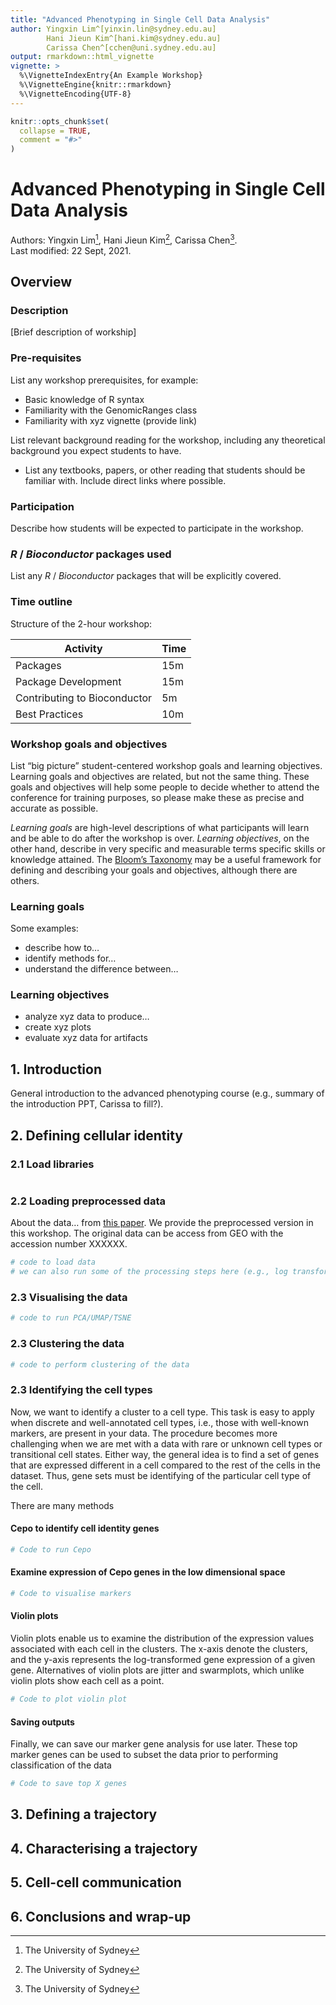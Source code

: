 ```yaml
---
title: "Advanced Phenotyping in Single Cell Data Analysis"
author: Yingxin Lim^[yinxin.lin@sydney.edu.au]
        Hani Jieun Kim^[hani.kim@sydney.edu.au]
        Carissa Chen^[cchen@uni.sydney.edu.au]
output: rmarkdown::html_vignette
vignette: >
  %\VignetteIndexEntry{An Example Workshop}
  %\VignetteEngine{knitr::rmarkdown}
  %\VignetteEncoding{UTF-8}
---
```



```r
knitr::opts_chunk$set(
  collapse = TRUE,
  comment = "#>"
)
```

# Advanced Phenotyping in Single Cell Data Analysis

Authors:
    Yingxin Lim^[The University of Sydney],
    Hani Jieun Kim^[The University of Sydney],
    Carissa Chen^[The University of Sydney].
    <br/>
Last modified: 22 Sept, 2021.

## Overview

### Description

[Brief description of workship]

### Pre-requisites

List any workshop prerequisites, for example:

* Basic knowledge of R syntax
* Familiarity with the GenomicRanges class
* Familiarity with xyz vignette (provide link)

List relevant background reading for the workshop, including any
theoretical background you expect students to have.

* List any textbooks, papers, or other reading that students should be
  familiar with. Include direct links where possible.

### Participation

Describe how students will be expected to participate in the workshop.

### _R_ / _Bioconductor_ packages used

List any _R_ / _Bioconductor_ packages that will be explicitly covered.

### Time outline

Structure of the 2-hour workshop:

| Activity                     | Time |
|------------------------------|------|
| Packages                     | 15m  |
| Package Development          | 15m  |
| Contributing to Bioconductor | 5m   |
| Best Practices               | 10m  |

### Workshop goals and objectives

List "big picture" student-centered workshop goals and learning
objectives. Learning goals and objectives are related, but not the
same thing. These goals and objectives will help some people to decide
whether to attend the conference for training purposes, so please make
these as precise and accurate as possible.

*Learning goals* are high-level descriptions of what
participants will learn and be able to do after the workshop is
over. *Learning objectives*, on the other hand, describe in very
specific and measurable terms specific skills or knowledge
attained. The [Bloom's Taxonomy](#bloom) may be a useful framework
for defining and describing your goals and objectives, although there
are others.

### Learning goals

Some examples:

* describe how to...
* identify methods for...
* understand the difference between...

### Learning objectives

* analyze xyz data to produce...
* create xyz plots
* evaluate xyz data for artifacts

## 1. Introduction

General introduction to the advanced phenotyping course (e.g., summary of the introduction PPT, Carissa to fill?).

## 2. Defining cellular identity

### 2.1 Load libraries
```r

```

### 2.2 Loading preprocessed data
About the data... from [this paper](https://www.nature.com/articles/s41586-018-0414-6#additional-information). We provide the preprocessed version in this workshop. The original data can be access from GEO with the accession number XXXXXX.
```r
# code to load data 
# we can also run some of the processing steps here (e.g., log transform, filter lowly expressed genes etc.)
```

### 2.3 Visualising the data
```r
# code to run PCA/UMAP/TSNE
```

### 2.3 Clustering the data
```r
# code to perform clustering of the data
```


### 2.3 Identifying the cell types

Now, we want to identify a cluster to a cell type. This task is easy to apply when discrete and well-annotated cell types, i.e., those with well-known markers, are present in your data. The procedure becomes more challenging when we are met with a data with rare or unknown cell types or transitional cell states. Either way, the general idea is to find a set of genes that are expressed different in a cell compared to the rest of the cells in the dataset. Thus, gene sets must be identifying of the particular cell type of the cell.

There are many methods

#### Cepo to identify cell identity genes
```r
# Code to run Cepo
```

#### Examine expression of Cepo genes in the low dimensional space
```r
# Code to visualise markers
```

#### Violin plots

Violin plots enable us to examine the distribution of the expression values associated with each cell in the clusters. The x-axis denote the clusters, and the y-axis represents the log-transformed gene expression of a given gene. Alternatives of violin plots are jitter and swarmplots, which unlike violin plots show each cell as a point.
```r
# Code to plot violin plot
```

#### Saving outputs
Finally, we can save our marker gene analysis for use later. These top marker genes can be used to subset the data prior to performing classification of the data
```r
# Code to save top X genes 
```

## 3. Defining a trajectory

## 4. Characterising a trajectory

## 5. Cell-cell communication

## 6. Conclusions and wrap-up





